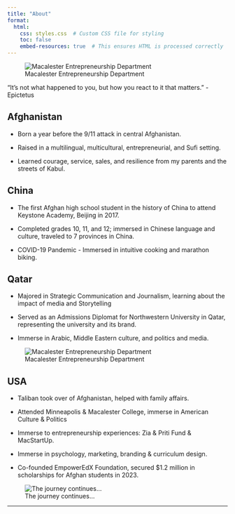 ```yaml
---
title: "About"
format:
  html:
    css: styles.css  # Custom CSS file for styling
    toc: false
    embed-resources: true  # This ensures HTML is processed correctly
---
```


![Macalester Entrepreneurship Department](images/MAC-Entre Department.jpg)

<div class="red-background">
  “It’s not what happened to you, but how you react to it that matters.” - Epictetus</div>
  

## Afghanistan

- Born a year before the 9/11 attack in central Afghanistan.

- Raised in a multilingual, multicultural, entrepreneurial, and Sufi setting.

- Learned courage, service, sales, and resilience from my parents and the streets of Kabul.

  
## China

- The first Afghan high school student in the history of China to attend Keystone Academy, Beijing in 2017. 

- Completed grades 10, 11, and 12; immersed in Chinese language and culture, traveled to 7 provinces in China.

- COVID-19 Pandemic - Immersed in intuitive cooking and marathon biking.
  

## Qatar

- Majored in Strategic Communication and Journalism, learning about the impact of media and Storytelling

- Served as an Admissions Diplomat for Northwestern University in Qatar, representing the university and its brand.

- Immerse in Arabic, Middle Eastern culture, and politics and media.

![Macalester Entrepreneurship Department](images/Fatima & Mac Entrepunership.jpg)

## USA

- Taliban took over of Afghanistan, helped with family affairs.

- Attended Minneapolis & Macalester College, immerse in American Culture & Politics

- Immerse to entrepreneurship experiences: Zia & Priti Fund & MacStartUp.

- Immerse in psychology, marketing, branding & curriculum design.

- Co-founded EmpowerEdX Foundation, secured $1.2 million in scholarships for Afghan students in 2023. 


![The journey continues...](images/Basir-Greatwall.jpg)

---

**\
**
